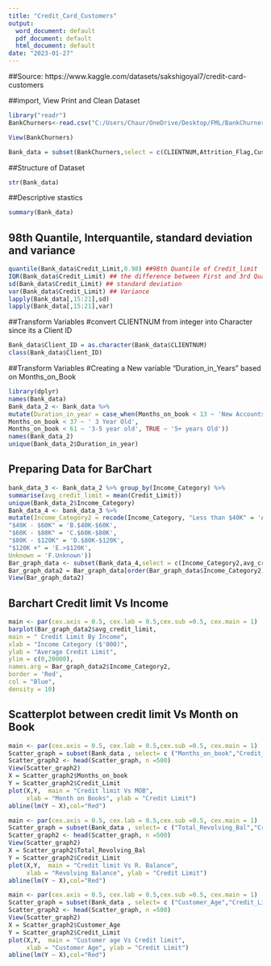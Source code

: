 ```yaml
---
title: "Credit_Card_Customers"
output:
  word_document: default
  pdf_document: default
  html_document: default
date: "2023-01-27"
---
```

##Source: https://www.kaggle.com/datasets/sakshigoyal7/credit-card-customers

##import, View Print and Clean Dataset
```r
library("readr")
BankChurners<-read.csv("C:/Users/Chaur/OneDrive/Desktop/FML/BankChurners.csv/BankChurners.csv")

View(BankChurners)

Bank_data = subset(BankChurners,select = c(CLIENTNUM,Attrition_Flag,Customer_Age,Gender,Dependent_count,Education_Level,Marital_Status,Income_Category,Card_Category,Months_on_book,Total_Relationship_Count,Months_Inactive_12_mon,Contacts_Count_12_mon,Credit_Limit,Total_Revolving_Bal,Avg_Open_To_Buy,Total_Amt_Chng_Q4_Q1,Total_Trans_Amt,Total_Trans_Ct,Total_Ct_Chng_Q4_Q1,Avg_Utilization_Ratio))
```
##Structure of Dataset 
```r
str(Bank_data)
```
##Descriptive stastics
```r
summary(Bank_data)
```

## 98th Quantile, Interquantile, standard deviation and variance 
```r
quantile(Bank_data$Credit_Limit,0.98) ##98th Quantile of Credit_limit
IQR(Bank_data$Credit_Limit) ## the difference between First and 3rd Quantile
sd(Bank_data$Credit_Limit) ## standard deviation 
var(Bank_data$Credit_Limit) ## Variance
lapply(Bank_data[,15:21],sd)
lapply(Bank_data[,15:21],var)
```
##Transform Variables
#convert CLIENTNUM from integer into Character since its a Client ID
```r
Bank_data$Client_ID = as.character(Bank_data$CLIENTNUM)
class(Bank_data$Client_ID)
```

##Transform Variables
#Creating a New variable "Duration_in_Years" based on Months_on_Book
```r
library(dplyr)
names(Bank_data)
Bank_data_2 <- Bank_data %>%
mutate(Duration_in_year = case_when(Months_on_book < 13 ~ 'New Accounts',
Months_on_book < 37 ~ ' 3 Year Old',
Months_on_book < 61 ~ '3-5 year old', TRUE ~ '5+ years Old'))
names(Bank_data_2)
unique(Bank_data_2$Duration_in_year)
```
## Preparing Data for BarChart 
```r
bank_data_3 <- Bank_data_2 %>% group_by(Income_Category) %>%
summarise(avg_credit_limit = mean(Credit_Limit))
unique(Bank_data_2$Income_Category)
Bank_data_4 <- bank_data_3 %>%
mutate(Income_Category2 = recode(Income_Category, "Less than $40K" = 'A.<$40K',
"$40K - $60K" = 'B.$40K-$60K',
"$60K - $80K" = 'C.$60K-$80K', 
"$80K - $120K" = 'D.$80K-$120K',
"$120K +" = 'E.>$120K',
Unknown = 'F.Unknown'))
Bar_graph_data <- subset(Bank_data_4,select = c(Income_Category2,avg_credit_limit)) 
Bar_graph_data2 = Bar_graph_data[order(Bar_graph_data$Income_Category2),]
View(Bar_graph_data2)
````
## Barchart Credit limit Vs Income 
```r
main <- par(cex.axis = 0.5, cex.lab = 0.5,cex.sub =0.5, cex.main = 1)
barplot(Bar_graph_data2$avg_credit_limit,
main = " Credit Limit By Income",
xlab = "Income Category ($'000)", 
ylab = "Average Credit Limit",
ylim = c(0,20000),
names.arg = Bar_graph_data2$Income_Category2,
border = 'Red',
col = "Blue",
density = 10)
````
## Scatterplot between credit limit Vs Month on Book

```r
main <- par(cex.axis = 0.5, cex.lab = 0.5,cex.sub =0.5, cex.main = 1)
Scatter_graph = subset(Bank_data , select= c ("Months_on_book","Credit_Limit"))
Scatter_graph2 <- head(Scatter_graph, n =500)
View(Scatter_graph2)
X = Scatter_graph2$Months_on_book
Y = Scatter_graph2$Credit_Limit
plot(X,Y,  main = "Credit limit Vs MOB", 
     xlab = "Month on Books", ylab = "Credit Limit")
abline(lm(Y ~ X),col="Red")
````
```r
main <- par(cex.axis = 0.5, cex.lab = 0.5,cex.sub =0.5, cex.main = 1)
Scatter_graph = subset(Bank_data , select= c ("Total_Revolving_Bal","Credit_Limit"))
Scatter_graph2 <- head(Scatter_graph, n =500)
View(Scatter_graph2)
X = Scatter_graph2$Total_Revolving_Bal
Y = Scatter_graph2$Credit_Limit
plot(X,Y,  main = "Credit limit Vs R. Balance", 
     xlab = "Revolving Balance", ylab = "Credit Limit")
abline(lm(Y ~ X),col="Red")
````
```r
main <- par(cex.axis = 0.5, cex.lab = 0.5,cex.sub =0.5, cex.main = 1)
Scatter_graph = subset(Bank_data , select= c ("Customer_Age","Credit_Limit"))
Scatter_graph2 <- head(Scatter_graph, n =500)
View(Scatter_graph2)
X = Scatter_graph2$Customer_Age
Y = Scatter_graph2$Credit_Limit
plot(X,Y,  main = "Customer age Vs Credit limit", 
     xlab = "Customer Age", ylab = "Credit Limit")
abline(lm(Y ~ X),col="Red")
````